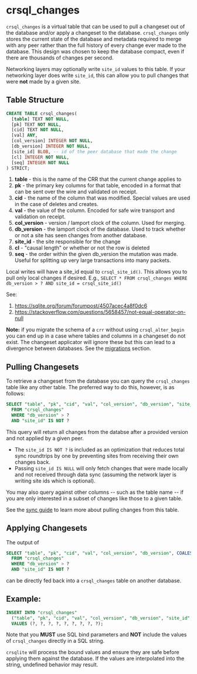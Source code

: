 
# crsql_changes

`crsql_changes` is a virtual table that can be used to pull a changeset out of the database and/or apply a changeset to the database. `crsql_changes` only stores the current state of the database and metadata required to merge with any peer rather than the full history of every change ever made to the database. This design was chosen to keep the database compact, even if there are thousands of changes per second.

Networking layers may optionally write `site_id` values to this table. If your networking layer does write `site_id`, this can allow you to pull changes that were **not** made by a given site.

## Table Structure

```sql
CREATE TABLE crsql_changes(
  [table] TEXT NOT NULL,
  [pk] TEXT NOT NULL,
  [cid] TEXT NOT NULL,
  [val] ANY,
  [col_version] INTEGER NOT NULL,
  [db_version] INTEGER NOT NULL,
  [site_id] BLOB, -- id of the peer database that made the change
  [cl] INTEGER NOT NULL,
  [seq] INTEGER NOT NULL
) STRICT;
```

1. **table** - this is the name of the CRR that the current change applies to
2. **pk** - the primary key columns for that table, encoded in a format that can be sent over the wire and validated on receipt.
3. **cid** - the name of the column that was modified. Special values are used in the case of deletes and creates.
4. **val** - the value of the column. Encoded for safe wire transport and validation on receipt.
5. **col_version** - version / lamport clock of the column. Used for merging.
6. **db_version** - the lamport clock of the database. Used to track whether or not a site has seen changes from another database.
7. **site_id** - the site responsible for the change
8. **cl** - "causal length" or whether or not the row is deleted
9. **seq** - the order within the given db_version the mutation was made. Useful for splitting up very large transactions into many packets.

Local writes will have a site_id equal to `crsql_site_id()`. This allows you to pull only local changes if desired. E.g., `SELECT * FROM crsql_changes WHERE db_version > ? AND site_id = crsql_site_id()`

See:

1. https://sqlite.org/forum/forumpost/4507acec4a8f0dc6
2. https://stackoverflow.com/questions/5658457/not-equal-operator-on-null

**Note:** if you migrate the schema of a `crr` without using `crsql_alter_begin` you can end up in a case where tables and columns in a changeset do not exist. The changeset applicator will ignore these but this can lead to a divergence between databases. See the [migrations](../migrations) section.

## Pulling Changesets

To retrieve a changeset from the database you can query the `crsql_changes` table like any other table. The preferred way to do this, however, is as follows:

```sql
SELECT "table", "pk", "cid", "val", "col_version", "db_version", "site_id", "cl", "seq"
  FROM "crsql_changes"
  WHERE "db_version" > ?
  AND "site_id" IS NOT ?
```

This query will return all changes from the databse after a provided version and not applied by a given peer.

- The `site_id IS NOT ?` is included as an optimization that reduces total sync roundtrips by one by preventing sites from receiving their own changes back.
- Passing `site_id IS NULL` will only fetch changes that were made locally and not received through data sync (assuming the network layer is writing site ids which is optional).

You may also query against other columns -- such as the table name -- if you are only interested in a subset of changes like those to a given table.

See the [sync guide](/docs/cr-sqlite/networking/whole-crr-sync) to learn more about pulling changes from this table.

## Applying Changesets

The output of

```sql
SELECT "table", "pk", "cid", "val", "col_version", "db_version", COALESCE("site_id", crsql_site_id()), "cl", "seq"
  FROM "crsql_changes"
  WHERE "db_version" > ?
  AND "site_id" IS NOT ?
```

can be directly fed back into a `crsql_changes` table on another database.

## Example:

```sql
INSERT INTO "crsql_changes"
  ("table", "pk", "cid", "val", "col_version", "db_version", "site_id", "cl", "seq")
  VALUES (?, ?, ?, ?, ?, ?, ?, ?, ?);
```

Note that you **MUST** use SQL bind parameters and **NOT** include the values of `crsql_changes` directly in a SQL string.

`crsqlite` will process the bound values and ensure they are safe before applying them against the database. If the values are interpolated into the string, undefined behavior may result.
